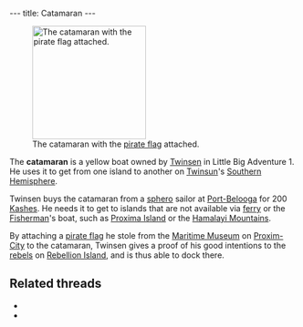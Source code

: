 ---
title: Catamaran
---

{{twinsunica import}}{{Infobox Transport
 |image=
}}

[[Image:Catamara.gif|right|199px|thumb|The catamaran with the [[pirate flag]] attached.]]

The '''catamaran''' is a yellow boat owned by [[Twinsen]] in Little Big Adventure 1. He uses it to get from one island to another on [[Twinsun]]'s [[Southern Hemisphere]].

Twinsen buys the catamaran from a [[sphero]] sailor at [[Port-Belooga]] for 200 [[Kash]]es. He needs it to get to islands that are not available via [[ferry]] or the [[Fisherman]]'s boat, such as [[Proxima Island]] or the [[Hamalayi Mountains]].

By attaching a [[pirate flag]] he stole from the [[Maritime Museum]] on [[Proxim-City]] to the catamaran, Twinsen gives a proof of his good intentions to the [[rebel]]s on [[Rebellion Island]], and is thus able to dock there.

==Related threads==
* {{thread|id=12620|title=buying the boat thing}}
* {{thread|id=12743|title=where's my catamaran :(}}